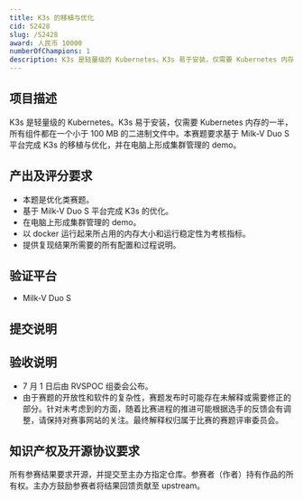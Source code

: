 ```yaml
---
title: K3s 的移植与优化
cid: S2428
slug: /S2428
award: 人民币 10000
numberOfChampions: 1
description: K3s 是轻量级的 Kubernetes。K3s 易于安装，仅需要 Kubernetes 内存的一半，所有组件都在一个小于 100 MB 的二进制文件中。本赛题要求基于 Milk-V Duo S 平台完成 K3s 的移植与优化，并在电脑上形成集群管理的 demo。
---
```



<ChallengesMetaInDoc />


<ChallengeDraftAnnouncement/>


<ChallengeRegistration />

## 项目描述

K3s 是轻量级的 Kubernetes。K3s 易于安装，仅需要 Kubernetes
内存的一半，所有组件都在一个小于 100 MB 的二进制文件中。本赛题要求基于 Milk-V
Duo S 平台完成 K3s 的移植与优化，并在电脑上形成集群管理的 demo。

## 产出及评分要求

- 本题是优化类赛题。
- 基于 Milk-V Duo S 平台完成 K3s 的优化。
- 在电脑上形成集群管理的 demo。
- 以 docker 运行起来所占用的内存大小和运行稳定性为考核指标。
- 提供复现结果所需要的所有配置和过程说明。

## 验证平台

- Milk-V Duo S

## 提交说明


<Req submissionRepoUrl="https://github.com/rv2036/rvspoc-S2428-k3s" deadline="2024 年 8 月 31 日 (AoE)" />

## 验收说明

- 7 月 1 日后由 RVSPOC 组委会公布。
- 由于赛题的开放性和软件的复杂性，赛题发布时可能存在未解释或需要修正的部分。针对未考虑到的方面，随着比赛进程的推进可能根据选手的反馈会有调整，请保持对赛事网站的关注。最终解释权归属于比赛的赛题评审委员会。

## 知识产权及开源协议要求

所有参赛结果要求开源，并提交至主办方指定仓库。参赛者（作者）持有作品的所有权。主办方鼓励参赛者将结果回馈贡献至 upstream。
